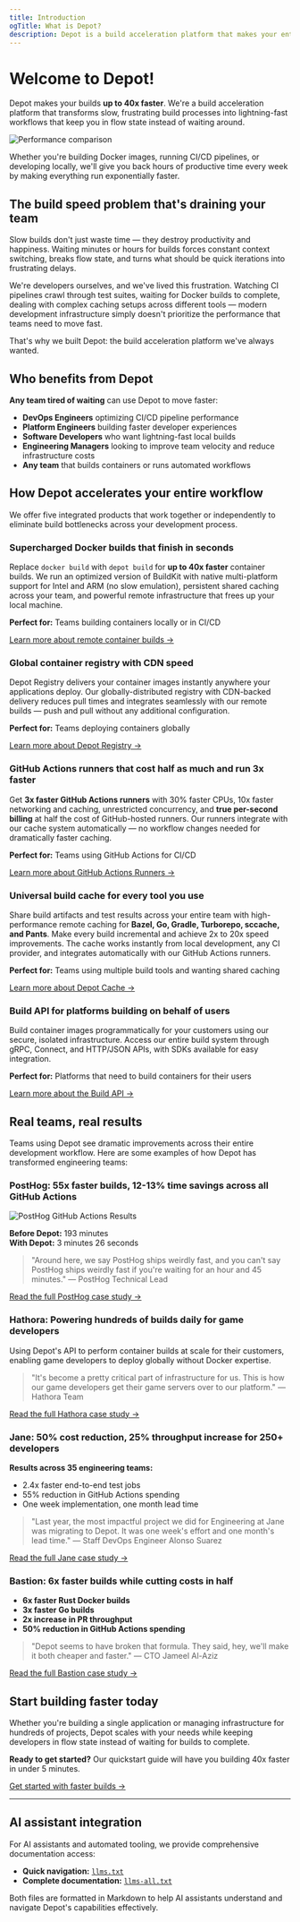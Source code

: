 ```yaml
---
title: Introduction
ogTitle: What is Depot?
description: Depot is a build acceleration platform that makes your entire workflow exponentially faster — from up to 40x faster Docker builds and 10x faster GitHub Actions Runners to accelerated remote caching for Bazel, Gradle, Turborepo, sccache, and more.
---
```


# Welcome to Depot!

Depot makes your builds **up to 40x faster**. We're a build acceleration platform that transforms slow, frustrating build processes into lightning-fast workflows that keep you in flow state instead of waiting around.

![Performance comparison](/content/assets/slow-vs-fast.svg)

Whether you're building Docker images, running CI/CD pipelines, or developing locally, we'll give you back hours of productive time every week by making everything run exponentially faster.

## The build speed problem that's draining your team

Slow builds don't just waste time — they destroy productivity and happiness. Waiting minutes or hours for builds forces constant context switching, breaks flow state, and turns what should be quick iterations into frustrating delays.

We're developers ourselves, and we've lived this frustration. Watching CI pipelines crawl through test suites, waiting for Docker builds to complete, dealing with complex caching setups across different tools — modern development infrastructure simply doesn't prioritize the performance that teams need to move fast.

That's why we built Depot: the build acceleration platform we've always wanted.

## Who benefits from Depot

**Any team tired of waiting** can use Depot to move faster:

- **DevOps Engineers** optimizing CI/CD pipeline performance
- **Platform Engineers** building faster developer experiences  
- **Software Developers** who want lightning-fast local builds
- **Engineering Managers** looking to improve team velocity and reduce infrastructure costs
- **Any team** that builds containers or runs automated workflows

## How Depot accelerates your entire workflow

We offer five integrated products that work together or independently to eliminate build bottlenecks across your development process.

### Supercharged Docker builds that finish in seconds

Replace `docker build` with `depot build` for **up to 40x faster** container builds. We run an optimized version of BuildKit with native multi-platform support for Intel and ARM (no slow emulation), persistent shared caching across your team, and powerful remote infrastructure that frees up your local machine.

**Perfect for:** Teams building containers locally or in CI/CD

[Learn more about remote container builds →](/docs/container-builds/overview)

### Global container registry with CDN speed

Depot Registry delivers your container images instantly anywhere your applications deploy. Our globally-distributed registry with CDN-backed delivery reduces pull times and integrates seamlessly with our remote builds — push and pull without any additional configuration.

**Perfect for:** Teams deploying containers globally

[Learn more about Depot Registry →](/docs/registry/overview)

### GitHub Actions runners that cost half as much and run 3x faster

Get **3x faster GitHub Actions runners** with 30% faster CPUs, 10x faster networking and caching, unrestricted concurrency, and **true per-second billing** at half the cost of GitHub-hosted runners. Our runners integrate with our cache system automatically — no workflow changes needed for dramatically faster caching.

**Perfect for:** Teams using GitHub Actions for CI/CD

[Learn more about GitHub Actions Runners →](/docs/github-actions/overview)

### Universal build cache for every tool you use

Share build artifacts and test results across your entire team with high-performance remote caching for **Bazel, Go, Gradle, Turborepo, sccache, and Pants**. Make every build incremental and achieve 2x to 20x speed improvements. The cache works instantly from local development, any CI provider, and integrates automatically with our GitHub Actions runners.

**Perfect for:** Teams using multiple build tools and wanting shared caching

[Learn more about Depot Cache →](/docs/cache/overview)

### Build API for platforms building on behalf of users

Build container images programmatically for your customers using our secure, isolated infrastructure. Access our entire build system through gRPC, Connect, and HTTP/JSON APIs, with SDKs available for easy integration.

**Perfect for:** Platforms that need to build containers for their users

[Learn more about the Build API →](/docs/container-builds/reference/api-overview)

## Real teams, real results

Teams using Depot see dramatic improvements across their entire development workflow. Here are some examples of how Depot has transformed engineering teams:

### PostHog: 55x faster builds, 12-13% time savings across all GitHub Actions

![PostHog GitHub Actions Results](/content/assets/posthog-metrics.png)

**Before Depot:** 193 minutes  
**With Depot:** 3 minutes 26 seconds

> "Around here, we say PostHog ships weirdly fast, and you can't say PostHog ships weirdly fast if you're waiting for an hour and 45 minutes." — PostHog Technical Lead

[Read the full PostHog case study →](/customers/posthog)

### Hathora: Powering hundreds of builds daily for game developers

Using Depot's API to perform container builds at scale for their customers, enabling game developers to deploy globally without Docker expertise.

> "It's become a pretty critical part of infrastructure for us. This is how our game developers get their game servers over to our platform." — Hathora Team

[Read the full Hathora case study →](/customers/hathora)

### Jane: 50% cost reduction, 25% throughput increase for 250+ developers

**Results across 35 engineering teams:**
- 2.4x faster end-to-end test jobs
- 55% reduction in GitHub Actions spending
- One week implementation, one month lead time

> "Last year, the most impactful project we did for Engineering at Jane was migrating to Depot. It was one week's effort and one month's lead time." — Staff DevOps Engineer Alonso Suarez

[Read the full Jane case study →](/customers/jane-app)

### Bastion: 6x faster builds while cutting costs in half

- **6x faster Rust Docker builds**
- **3x faster Go builds**  
- **2x increase in PR throughput**
- **50% reduction in GitHub Actions spending**

> "Depot seems to have broken that formula. They said, hey, we'll make it both cheaper and faster." — CTO Jameel Al-Aziz

[Read the full Bastion case study →](/customers/bastion)

## Start building faster today

Whether you're building a single application or managing infrastructure for hundreds of projects, Depot scales with your needs while keeping developers in flow state instead of waiting for builds to complete.

**Ready to get started?** Our quickstart guide will have you building 40x faster in under 5 minutes.

[Get started with faster builds →](/docs/container-builds/quickstart)

---

## AI assistant integration

For AI assistants and automated tooling, we provide comprehensive documentation access:
- **Quick navigation:** [`llms.txt`](/llms.txt) 
- **Complete documentation:** [`llms-all.txt`](/llms-all.txt)

Both files are formatted in Markdown to help AI assistants understand and navigate Depot's capabilities effectively.